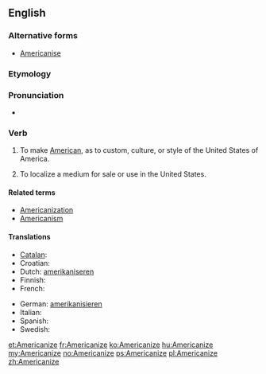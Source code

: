 ==English==

===Alternative forms===
* [[Americanise]]

===Etymology===
{{suffix|American|ize}}

===Pronunciation===
*{{audio|en-us-Americanize.ogg|Audio (US)}}

===Verb===
{{en-verb|Americaniz|ing}}

# {{American spelling}} To make [[American]], as to custom, culture, or style of the United States of America.
# {{American spelling}} To localize a medium for sale or use in the United States.

====Related terms====
* [[Americanization]]
* [[Americanism]]

====Translations====
{{trans-top|to make American}}
* [[Catalan]]: {{t|ca|americanitzar}}
* Croatian: {{t-|hr|amerikanizirati}}
* Dutch: [[amerikaniseren]]
* Finnish: {{t-|fi|amerikkalaistaa}}
* French: {{t+|fr|américaniser}}
{{trans-mid}}
* German: [[amerikanisieren]]
* Italian: {{t-|it|americanizzare}}
* Spanish: {{t+|es|americanizar}}
* Swedish: {{t|sv|amerikanisera}}
{{trans-bottom}}

[[et:Americanize]]
[[fr:Americanize]]
[[ko:Americanize]]
[[hu:Americanize]]
[[my:Americanize]]
[[no:Americanize]]
[[ps:Americanize]]
[[pl:Americanize]]
[[zh:Americanize]]